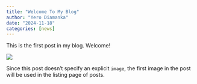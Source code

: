 ```yaml
---
title: "Welcome To My Blog"
author: "Yero Diamanka"
date: "2024-11-18"
categories: [news]
---
```


This is the first post in my blog. Welcome!

![](thumbnail.jpg)

Since this post doesn't specify an explicit `image`, the first image in the post will be used in the listing page of posts.
